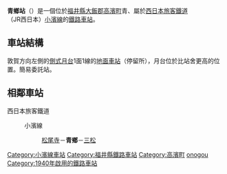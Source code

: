 {{日本車站資訊
|公司色 = #0072bc
|文字色 =
|站名 = 青鄉站
|圖片 = Aonogo20090830.JPG
|pxl = 
|圖片說明 = 站舍（2009年8月30日）
|日文原名 = 青郷
|平假名 = あおのごう
|羅馬拼音 = Aonogō
|副站名 =
|電報略號 = アウ
|車站編號 =
|所屬公司 = [[西日本旅客鐵道|西日本旅客鐵道]]（JR西日本）
|距離 = 
|所在地 = [[福井縣|福井縣]][[大飯郡|大飯郡]][[高濱町|高濱町]]青1-4
|座標 = {{coord|35|28|53.63|N|135|29|59.02|E|}}
|車站構造 = [[地面車站|地面車站]]
|月台配置 = 1面1線
|啟用年月日 = 1940年（[[昭和|昭和]]15年）11月1日
|廢站年月日 =
|乘客人數 = 140
|上下車人次 =
|統計年度 = 2013年
|轉車 =
|備註 = 簡易委託站
|adjacent = {{Adjacent stations|system=西日本旅客鐵道近畿地域路線|line=小濱線|left=松尾寺|right=三松|note-left=4.7km|note-mid=距離[[敦賀站|敦賀]]73.5km|note-right=2.1km}}
}}
'''青鄉站'''（{{jpn|j=青郷駅|hg=あおのごうえき|rm=Aonogō eki|f=y}}）是一個位於[[福井縣|福井縣]][[大飯郡|大飯郡]][[高濱町|高濱町]]青、屬於[[西日本旅客鐵道|西日本旅客鐵道]]（JR西日本）[[小濱線|小濱線]]的[[鐵路車站|鐵路車站]]。
== 車站結構 ==
敦賀方向左側的[[側式月台|側式月台]]1面1線的[[地面車站|地面車站]]（停留所），月台位於比站舍更高的位置。簡易委託站。
== 相鄰車站 ==
; 西日本旅客鐵道
: {{color|#999999|■}}小濱線<!-- 灰色を配した理由は駅情報テンプレの所に記載 --->
:: [[松尾寺站|松尾寺]]－'''青鄉'''－[[三松站_(福井縣)|三松]]
{{小濱線}}
{{Japan-rail-stub}}
{{DEFAULTSORT:Aonogo}}
[[Category:小濱線車站|Category:小濱線車站]]
[[Category:福井縣鐵路車站|Category:福井縣鐵路車站]]
[[Category:高濱町|Category:高濱町]]
[[Category:日本鐵路車站_A|onogou]]
[[Category:1940年啟用的鐵路車站|Category:1940年啟用的鐵路車站]]